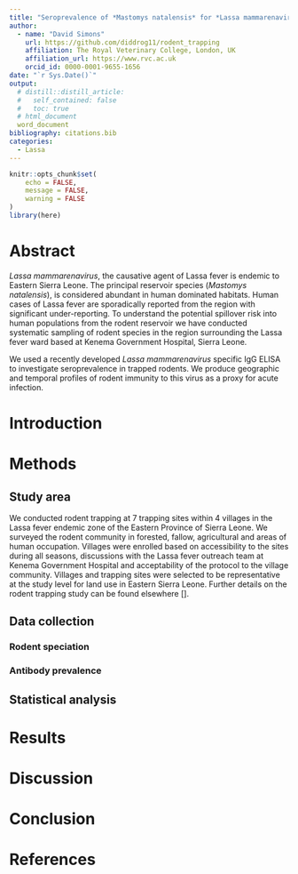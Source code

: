 ```yaml
---
title: "Seroprevalence of *Mastomys natalensis* for *Lassa mammarenavirus* in a Lassa fever endemic region of Sierra Leone."
author:
  - name: "David Simons"
    url: https://github.com/diddrog11/rodent_trapping
    affiliation: The Royal Veterinary College, London, UK
    affiliation_url: https://www.rvc.ac.uk
    orcid_id: 0000-0001-9655-1656
date: "`r Sys.Date()`"
output:
  # distill::distill_article:
  #   self_contained: false
  #   toc: true
  # html_document
  word_document
bibliography: citations.bib
categories:
  - Lassa
---
```

```r
knitr::opts_chunk$set(
	echo = FALSE,
	message = FALSE,
	warning = FALSE
)
library(here)
```

# Abstract

*Lassa mammarenavirus*, the causative agent of Lassa fever is endemic to Eastern Sierra Leone. The principal reservoir species (*Mastomys natalensis*), is considered abundant in human dominated habitats. Human cases of Lassa fever are sporadically reported from the region with significant under-reporting. To understand the potential spillover risk into human populations from the rodent reservoir we have conducted systematic sampling of rodent species in the region surrounding the Lassa fever ward based at Kenema Government Hospital, Sierra Leone.

We used a recently developed *Lassa mammarenavirus* specific IgG ELISA to investigate seroprevalence in trapped rodents. We produce geographic and temporal profiles of rodent immunity to this virus as a proxy for acute infection. 

# Introduction

# Methods

## Study area

We conducted rodent trapping at 7 trapping sites within 4 villages in the Lassa fever endemic zone of the Eastern Province of Sierra Leone. We surveyed the rodent community in forested, fallow, agricultural and areas of human occupation. Villages were enrolled based on accessibility to the sites during all seasons, discussions with the Lassa fever outreach team at Kenema Government Hospital and acceptability of the protocol to the village community. Villages and trapping sites were selected to be representative at the study level for land use in Eastern Sierra Leone. Further details on the rodent trapping study can be found elsewhere [].

## Data collection

### Rodent speciation

### Antibody prevalence

## Statistical analysis

# Results

# Discussion

# Conclusion

# References